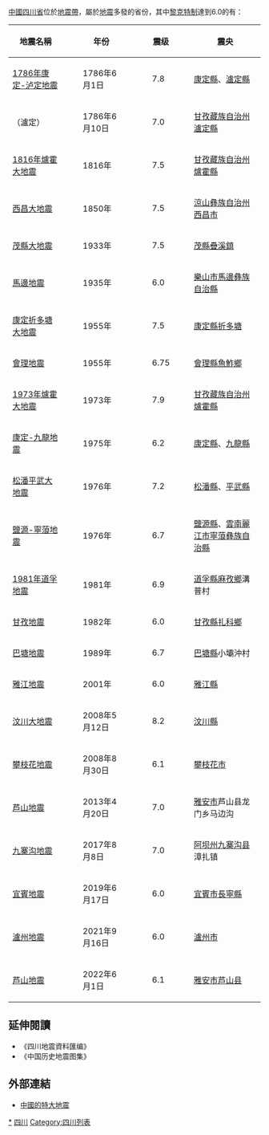 {{noteTA
|G1=Earthquake
}}
{{Redirect2|四川大地震|同名书籍|四川大地震 (图书)}}
[[中國|中國]][[四川省|四川省]]位於[[地震帶|地震帶]]，屬於[[地震|地震]]多發的省份，其中[[黎克特制|黎克特制]]達到6.0的有：
{|
|-
! 地震名稱 ||　||年份||　|| 震级 ||　|| 震央
|-
|[[1786年康定-泸定地震|1786年康定-泸定地震]]||  ||1786年6月1日||  ||7.8||  ||[[康定縣|康定縣]]、[[瀘定縣|瀘定縣]]
|-
|<!--余震? aftershock?-->（瀘定）||  ||1786年6月10日||  ||7.0||  ||[[甘孜藏族自治州|甘孜藏族自治州]][[瀘定縣|瀘定縣]] 
|-
|[[1816年爐霍大地震|1816年爐霍大地震]]||  ||1816年||  ||7.5||  ||[[甘孜藏族自治州|甘孜藏族自治州]][[爐霍縣|爐霍縣]]
|-
|[[1850年西昌地震|西昌大地震]]||  ||1850年||  ||7.5||  ||[[涼山彝族自治州|涼山彝族自治州]][[西昌市|西昌市]] 
|-
|[[茂縣大地震|茂縣大地震]]||  ||1933年||　||7.5||　||[[茂縣|茂縣]][[疊溪鎮|疊溪鎮]]
|-
|[[馬邊地震|馬邊地震]]||  ||1935年||　||6.0||　||[[樂山市|樂山市]][[馬邊彝族自治縣|馬邊彝族自治縣]]
|-
|[[康定折多塘大地震|康定折多塘大地震]]||　||1955年||　||7.5||　||[[康定縣|康定縣]][[折多塘|折多塘]]
|-
|[[會理地震|會理地震]]||　||1955年||　||6.75||　||[[會理縣|會理縣]][[魚鮓鄉|魚鮓鄉]]
|-
|[[1973年爐霍大地震|1973年爐霍大地震]] ||　||1973年||　||7.9||　||[[甘孜藏族自治州|甘孜藏族自治州]][[爐霍縣|爐霍縣]]
|-
|[[康定-九龍地震|康定-九龍地震]]||　||1975年||　||6.2||　||[[康定縣|康定縣]]、[[九龍縣|九龍縣]]
|-
|[[1976年松潘平武地震|松潘平武大地震]]||　||1976年||　||7.2||　||[[松潘縣|松潘縣]]、[[平武縣|平武縣]]
|-
|[[鹽源-寧蒗地震|鹽源-寧蒗地震]]||　||1976年||　||6.7||　||[[鹽源縣|鹽源縣]]、[[雲南|雲南]][[麗江市|麗江市]][[寧蒗彝族自治縣|寧蒗彝族自治縣]]
|-
|[[1981年道孚地震|1981年道孚地震]]||　||1981年||　||6.9||　||[[道孚縣|道孚縣]][[麻孜鄉|麻孜鄉]]溝普村
|-
|[[甘孜地震|甘孜地震]]||　||1982年||　||6.0||　||[[甘孜縣|甘孜縣]][[扎科鄉|扎科鄉]]
|-
|[[巴塘地震|巴塘地震]]||　||1989年||　||6.7||　||[[巴塘縣|巴塘縣]]小壩沖村
|-
|[[雅江地震|雅江地震]]||　||2001年||　||6.0||　||[[雅江縣|雅江縣]]
|-
|[[汶川大地震|汶川大地震]]||　||2008年5月12日||　||8.2||　||[[汶川縣|汶川縣]]
|-
|[[攀枝花地震|攀枝花地震]]||　||2008年8月30日||　　||6.1||　||[[攀枝花市|攀枝花市]]
|-
|[[芦山地震|芦山地震]]||　||2013年4月20日||　　||7.0||　||[[雅安市|雅安市]]芦山县龙门乡马边沟
|-
|[[2017年九寨沟地震|九寨沟地震]]||　||2017年8月8日||　　||7.0||　||[[阿坝州|阿坝州]][[九寨沟县|九寨沟县]]漳扎镇
|-
|[[2019年宜賓地震|宜賓地震]]  || ||2019年6月17日 ||  ||6.0|| || [[宜賓市|宜賓市]][[長寧縣|長寧縣]]
|-
|[[2021年泸县地震|瀘州地震]]     || ||    2021年9月16日 ||   ||  6.0|| ||        [[瀘州市|瀘州市]]
|-
|[[2022年芦山地震|芦山地震]]     || ||    2022年6月1日 ||   ||  6.1|| ||        [[雅安市|雅安市]][[芦山县|芦山县]]
|}

==延伸閱讀==
*《四川地震資料匯编》
*《中国历史地震图集》

== 外部連結 ==
* [http://210.72.100.6/%E5%9C%B0%E9%9C%87%E5%8E%86%E5%8F%B2%E7%81%BE%E5%AE%B3.htm 中國的特大地震]{{Wayback|url=http://210.72.100.6/%E5%9C%B0%E9%9C%87%E5%8E%86%E5%8F%B2%E7%81%BE%E5%AE%B3.htm |date=20080517132852 }}

{{中国地震}}
{{四川省地震}}


[[Category:四川地震|*]]
[[Category:地震列表|四川]]
[[Category:四川列表|Category:四川列表]]